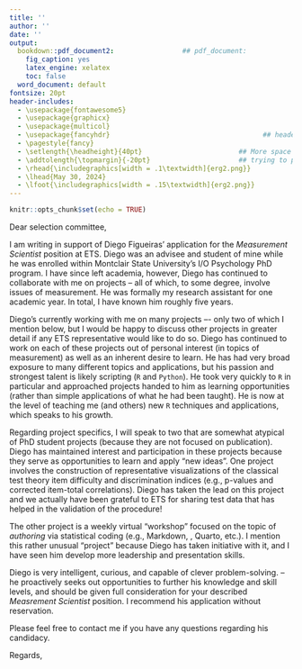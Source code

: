 ---
title: ''
author: ''
date: ''
output:
  bookdown::pdf_document2:                 ## pdf_document:
    fig_caption: yes
    latex_engine: xelatex
    toc: false
  word_document: default
fontsize: 20pt
header-includes: 
  - \usepackage{fontawesome5}
  - \usepackage{graphicx}
  - \usepackage{multicol}
  - \usepackage{fancyhdr}                                      ## header/footer logo
  - \pagestyle{fancy}           
  - \setlength{\headheight}{40pt}                        ## More space between line and text
  - \addtolength{\topmargin}{-20pt}                      ## trying to pull text up (vertically)
  - \rhead{\includegraphics[width = .1\textwidth]{erg2.png}}                  ## header
  - \lhead{May 30, 2024}
  - \lfoot{\includegraphics[width = .15\textwidth]{erg2.png}}            ## footer
---
\large
```{r setup, include=FALSE}
knitr::opts_chunk$set(echo = TRUE)
```

\rightline{e{\faRProject}g}
\rightline{Survey Reports}
\rightline{\href{www.ergreports.com}{www.ergreports.com}}
Dear selection committee,

I am writing in support of Diego Figueiras' application for the *Measurement Scientist* position at ETS. Diego was an advisee and student of mine while he was enrolled within Montclair State University’s I/O Psychology PhD program. I have since left academia, however, Diego has continued to collaborate with me on projects -- all of which, to some degree, involve issues of measurement. He was formally my research assistant for one academic year. In total, I have known him roughly five years. 

Diego’s currently working with me on many projects –- only two of which I mention below, but I would be happy to discuss other projects in greater detail if any ETS representative would like to do so. Diego has continued to work on each of these projects out of personal interest (in topics of measurement) as well as an inherent desire to learn. He has had very broad exposure to many different topics and applications, but his passion and strongest talent is likely scripting (`R` and `Python`). He took very quickly to `R` in particular and approached projects handed to him as learning opportunities (rather than simple applications of what he had been taught). He is now at the level of teaching me (and others) new `R` techniques and applications, which speaks to his growth.

Regarding project specifics, I will speak to two that are somewhat atypical of PhD student projects (because they are not focused on publication). Diego has maintained interest and participation in these projects because they serve as opportunities to learn and apply "new ideas". One project involves the construction of representative visualizations of the classical test theory item difficulty and discrimination indices (e.g., p-values and corrected item-total correlations). Diego has taken the lead on this project and we actually have been grateful to ETS for sharing test data that has helped in the validation of the procedure! 

The other project is a weekly virtual "workshop" focused on the topic of *authoring* via statistical coding (e.g., Markdown, \LaTeX, Quarto, etc.). I mention this rather unusual "project" because Diego has taken initiative with it, and I have seen him develop more leadership and presentation skills. 

Diego is very intelligent, curious, and capable of clever problem-solving. -- he proactively seeks out opportunities to further his knowledge and skill levels, and should be given full consideration for your described *Measrement Scientist* position. I recommend his application without reservation. 

Please feel free to contact me if you have any questions regarding his candidacy.

Regards, 
\newline


\begin{multicols}{3}
John Kulas, Ph.D.  \\
President, \href{www.ergreports.com}{e{\faRProject}g}  \\
Minneapolis, MN 55421 \\
\href{mailto:jtkulas@ergreports.com}{jtkulas@ergreports.com} \newline
(651) 216-3353 \\

\columnbreak

\columnbreak

Formerly  \\
Professor, I/O Psychology  \\
Montclair State University  \\
Montclair, NJ 07043 \\
\end{multicols}


